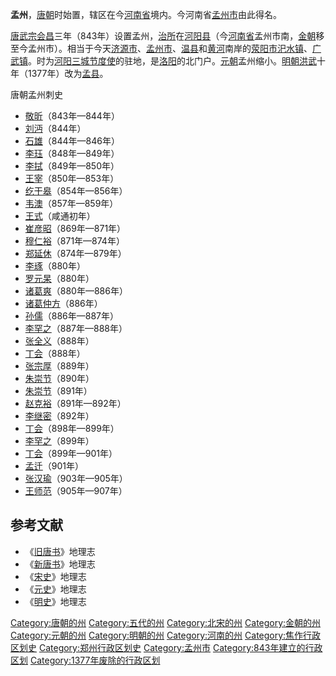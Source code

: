'''孟州'''，[[唐朝|唐朝]]时始置，辖区在今[[河南省|河南省]]境内。今河南省[[孟州市|孟州市]]由此得名。

[[唐武宗|唐武宗]][[会昌_(年号)|会昌]]三年（843年）设置孟州，[[治所|治所]]在[[河阳县|河阳县]]（今[[河南省|河南省]]孟州市南，[[金朝|金朝]]移至今孟州市）。相当于今天[[济源市|济源市]]、[[孟州市|孟州市]]、[[温县|温县]]和[[黄河|黄河]]南岸的[[荥阳市|荥阳市]][[汜水镇|汜水镇]]、[[广武镇|广武镇]]。时为[[河阳节度使|河阳三城节度使]]的驻地，是[[洛阳|洛阳]]的北门户。[[元朝|元朝]]孟州缩小。[[明朝|明朝]][[洪武|洪武]]十年（1377年）改为[[孟县|孟县]]。
;唐朝孟州刺史
*[[敬昕|敬昕]]（843年—844年）
*[[刘沔|刘沔]]（844年）
*[[石雄|石雄]]（844年—846年）
*[[李珏|李珏]]（848年—849年）
*[[李拭|李拭]]（849年—850年）
*[[王宰|王宰]]（850年—853年）
*[[纥干皋|纥干皋]]（854年—856年）
*[[韦澳|韦澳]]（857年—859年）
*[[王式|王式]]（咸通初年）
*[[崔彦昭|崔彦昭]]（869年—871年）
*[[穆仁裕|穆仁裕]]（871年—874年）
*[[郑延休|郑延休]]（874年—879年）
*[[李琢|李琢]]（880年）
*[[罗元杲|罗元杲]]（880年）
*[[诸葛爽|诸葛爽]]（880年—886年）
*[[诸葛仲方|诸葛仲方]]（886年）
*[[孙儒|孙儒]]（886年—887年）
*[[李罕之|李罕之]]（887年—888年）
*[[张全义|张全义]]（888年）
*[[丁会|丁会]]（888年）
*[[张宗厚|张宗厚]]（889年）
*[[朱崇节|朱崇节]]（890年）
*[[朱崇节|朱崇节]]（891年）
*[[赵克裕|赵克裕]]（891年—892年）
*[[李继密|李继密]]（892年）
*[[丁会|丁会]]（898年—899年）
*[[李罕之|李罕之]]（899年）
*[[丁会|丁会]]（899年—901年）
*[[孟迁|孟迁]]（901年）
*[[张汉瑜|张汉瑜]]（903年—905年）
*[[王师范|王师范]]（905年—907年）

==参考文献==

*《[[旧唐书|旧唐书]]》地理志
*《[[新唐书|新唐书]]》地理志
*《[[宋史|宋史]]》地理志
*《[[元史|元史]]》地理志
*《[[明史|明史]]》地理志

{{唐朝行政区划|nocat}}
{{五代行政區劃|nocat}}
{{北宋行政区划|nocat}}
{{金朝行政区划|nocat}}
{{元朝行政区划|nocat}}
[[Category:唐朝的州|Category:唐朝的州]]
[[Category:五代的州|Category:五代的州]]
[[Category:北宋的州|Category:北宋的州]]
[[Category:金朝的州|Category:金朝的州]]
[[Category:元朝的州|Category:元朝的州]]
[[Category:明朝的州|Category:明朝的州]]
[[Category:河南的州|Category:河南的州]]
[[Category:焦作行政区划史|Category:焦作行政区划史]]
[[Category:郑州行政区划史|Category:郑州行政区划史]]
[[Category:孟州市|Category:孟州市]]
[[Category:843年建立的行政区划|Category:843年建立的行政区划]]
[[Category:1377年废除的行政区划|Category:1377年废除的行政区划]]